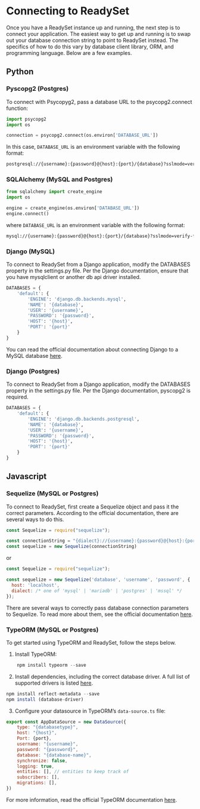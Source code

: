 # Connecting to ReadySet

Once you have a ReadySet instance up and running, the next step is to connect your application. The easiest way to get up and
running is to swap out your database connection string to point to ReadySet instead. The specifics of how to do this vary by
database client library, ORM, and programming language. Below are a few examples.


## Python

### Pyscopg2 (Postgres)

To connect with Psycopyg2, pass a database URL to the psycopg2.connect function:

```python
import psycopg2
import os

connection = psycopg2.connect(os.environ['DATABASE_URL'])
```

In this case, `DATABASE_URL` is an environment variable with the following format:

```sh
postgresql://{username}:{password}@{host}:{port}/{database}?sslmode=verify-full&sslrootcert={root-cert}
```

### SQLAlchemy (MySQL and Postgres)

```python
from sqlalchemy import create_engine
import os

engine = create_engine(os.environ['DATABASE_URL'])
engine.connect()
```

where `DATABASE_URL` is an environment variable with the following format:

```sh
mysql://{username}:{password}@{host}:{port}/{database}?sslmode=verify-full&sslrootcert={root-cert}
```

### Django (MySQL)
To connect to ReadySet from a Django application, modify the DATABASES property in the settings.py file. Per the Django documentation, ensure that you have mysqlclient or another db api driver installed.

```python
DATABASES = {
    'default': {
        'ENGINE': 'django.db.backends.mysql',
        'NAME': '{database}',
        'USER': '{username}',
        'PASSWORD': '{password}',
        'HOST': '{host}',
        'PORT': '{port}'
    }
}

```

You can read the official documentation about connecting Django to a MySQL database [here](https://docs.djangoproject.com/en/4.0/ref/databases/#connecting-to-the-database).

### Django (Postgres)

To connect to ReadySet from a Django application, modify the DATABASES property in the settings.py file. Per the Django documentation, pyscopg2 is required.

```python
DATABASES = {
    'default': {
        'ENGINE': 'django.db.backends.postgresql',
        'NAME': '{database}',
        'USER': '{username}',
        'PASSWORD': '{password}',
        'HOST': '{host}',
        'PORT': '{port}'
    }
}

```


## Javascript

### Sequelize (MySQL or Postgres)

To connect to ReadySet, first create a Sequelize object and pass it the correct parameters. According to the official documentation, there are several ways to do this.

```js
const Sequelize = require("sequelize");

const connectionString = "{dialect}://{username}:{password}@{host}:{port}/{database}"
const sequelize = new Sequelize(connectionString)
```

or

```js
const Sequelize = require("sequelize");

const sequelize = new Sequelize('database', 'username', 'password', {
  host: 'localhost',
  dialect: /* one of 'mysql' | 'mariadb' | 'postgres' | 'mssql' */
});
```

There are several ways to correctly pass database connection parameters to Sequelize. To read more about them, see the official documentation [here](https://sequelize.org/).


### TypeORM (MySQL or Postgres)
To get started using TypeORM and ReadySet, follow the steps below.

1) Install TypeORM:

```javascript
    npm install typeorm --save
```

2) Install dependencies, including the correct database driver. A full list of supported drivers is listed [here](https://typeorm.io/#installation).

```js
npm install reflect-metadata --save
npm install (database-driver)
```

3) Configure your datasource in TypeORM’s `data-source.ts` file: 

```js
export const AppDataSource = new DataSource({
    type: "{databasetype}",
    host: "{host}",
    Port: {port},
    username: "{username}",
    password: "{password}",
    database: "{database-name}",
    synchronize: false,
    logging: true,
    entities: [], // entities to keep track of
    subscribers: [],
    migrations: [],
})
```

For more information, read the official TypeORM documentation [here](https://typeorm.io/).
